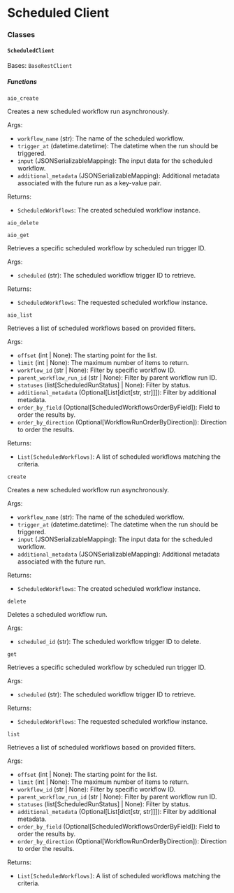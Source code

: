 # Scheduled Client

### Classes

#### `ScheduledClient`

Bases: `BaseRestClient`

##### Functions

`aio_create`

Creates a new scheduled workflow run asynchronously.

Args:

- `workflow_name` (str): The name of the scheduled workflow.
- `trigger_at` (datetime.datetime): The datetime when the run should be triggered.
- `input` (JSONSerializableMapping): The input data for the scheduled workflow.
- `additional_metadata` (JSONSerializableMapping): Additional metadata associated with the future run as a key-value pair.

Returns:

- `ScheduledWorkflows`: The created scheduled workflow instance.

`aio_delete`

`aio_get`

Retrieves a specific scheduled workflow by scheduled run trigger ID.

Args:

- `scheduled` (str): The scheduled workflow trigger ID to retrieve.

Returns:

- `ScheduledWorkflows`: The requested scheduled workflow instance.

`aio_list`

Retrieves a list of scheduled workflows based on provided filters.

Args:

- `offset` (int | None): The starting point for the list.
- `limit` (int | None): The maximum number of items to return.
- `workflow_id` (str | None): Filter by specific workflow ID.
- `parent_workflow_run_id` (str | None): Filter by parent workflow run ID.
- `statuses` (list[ScheduledRunStatus] | None): Filter by status.
- `additional_metadata` (Optional[List[dict[str, str]]]): Filter by additional metadata.
- `order_by_field` (Optional[ScheduledWorkflowsOrderByField]): Field to order the results by.
- `order_by_direction` (Optional[WorkflowRunOrderByDirection]): Direction to order the results.

Returns:

- `List[ScheduledWorkflows]`: A list of scheduled workflows matching the criteria.

`create`

Creates a new scheduled workflow run asynchronously.

Args:

- `workflow_name` (str): The name of the scheduled workflow.
- `trigger_at` (datetime.datetime): The datetime when the run should be triggered.
- `input` (JSONSerializableMapping): The input data for the scheduled workflow.
- `additional_metadata` (JSONSerializableMapping): Additional metadata associated with the future run.

Returns:

- `ScheduledWorkflows`: The created scheduled workflow instance.

`delete`

Deletes a scheduled workflow run.

Args:

- `scheduled_id` (str): The scheduled workflow trigger ID to delete.

`get`

Retrieves a specific scheduled workflow by scheduled run trigger ID.

Args:

- `scheduled` (str): The scheduled workflow trigger ID to retrieve.

Returns:

- `ScheduledWorkflows`: The requested scheduled workflow instance.

`list`

Retrieves a list of scheduled workflows based on provided filters.

Args:

- `offset` (int | None): The starting point for the list.
- `limit` (int | None): The maximum number of items to return.
- `workflow_id` (str | None): Filter by specific workflow ID.
- `parent_workflow_run_id` (str | None): Filter by parent workflow run ID.
- `statuses` (list[ScheduledRunStatus] | None): Filter by status.
- `additional_metadata` (Optional[List[dict[str, str]]]): Filter by additional metadata.
- `order_by_field` (Optional[ScheduledWorkflowsOrderByField]): Field to order the results by.
- `order_by_direction` (Optional[WorkflowRunOrderByDirection]): Direction to order the results.

Returns:

- `List[ScheduledWorkflows]`: A list of scheduled workflows matching the criteria.
